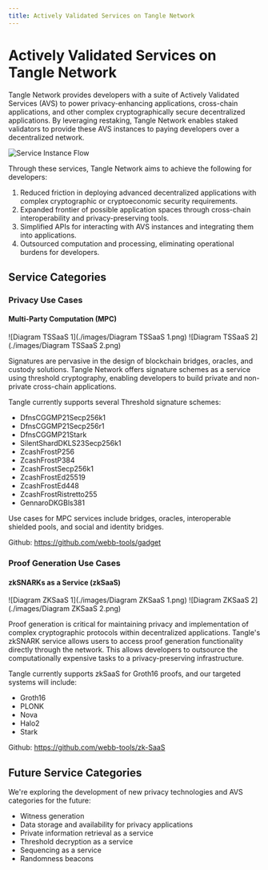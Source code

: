```yaml
---
title: Actively Validated Services on Tangle Network
---
```


# Actively Validated Services on Tangle Network

Tangle Network provides developers with a suite of Actively Validated Services (AVS) to power privacy-enhancing applications, cross-chain applications, and other complex cryptographically secure decentralized applications. By leveraging restaking, Tangle Network enables staked validators to provide these AVS instances to paying developers over a decentralized network.

![Service Instance Flow](/images/ServiceInstanceFlow.png)

Through these services, Tangle Network aims to achieve the following for developers:

1. Reduced friction in deploying advanced decentralized applications with complex cryptographic or cryptoeconomic security requirements.
2. Expanded frontier of possible application spaces through cross-chain interoperability and privacy-preserving tools.
3. Simplified APIs for interacting with AVS instances and integrating them into applications.
4. Outsourced computation and processing, eliminating operational burdens for developers.

## Service Categories

### Privacy Use Cases

#### Multi-Party Computation (MPC)

![Diagram TSSaaS 1](./images/Diagram TSSaaS 1.png)
![Diagram TSSaaS 2](./images/Diagram TSSaaS 2.png)

Signatures are pervasive in the design of blockchain bridges, oracles, and custody solutions. Tangle Network offers signature schemes as a service using threshold cryptography, enabling developers to build private and non-private cross-chain applications.

Tangle currently supports several Threshold signature schemes:

- DfnsCGGMP21Secp256k1
- DfnsCGGMP21Secp256r1
- DfnsCGGMP21Stark
- SilentShardDKLS23Secp256k1
- ZcashFrostP256
- ZcashFrostP384
- ZcashFrostSecp256k1
- ZcashFrostEd25519
- ZcashFrostEd448
- ZcashFrostRistretto255
- GennaroDKGBls381

Use cases for MPC services include bridges, oracles, interoperable shielded pools, and social and identity bridges.

Github: https://github.com/webb-tools/gadget

### Proof Generation Use Cases

#### zkSNARKs as a Service (zkSaaS)

![Diagram ZKSaaS 1](./images/Diagram ZKSaaS 1.png)
![Diagram ZKSaaS 2](./images/Diagram ZKSaaS 2.png)

Proof generation is critical for maintaining privacy and implementation of complex cryptographic protocols within decentralized applications. Tangle's zkSNARK service allows users to access proof generation functionality directly through the network. This allows developers to outsource the computationally expensive tasks to a privacy-preserving infrastructure.

Tangle currently supports zkSaaS for Groth16 proofs, and our targeted systems will include:

- Groth16
- PLONK
- Nova
- Halo2
- Stark

Github: https://github.com/webb-tools/zk-SaaS

## Future Service Categories

We're exploring the development of new privacy technologies and AVS categories for the future:

- Witness generation
- Data storage and availability for privacy applications
- Private information retrieval as a service
- Threshold decryption as a service
- Sequencing as a service
- Randomness beacons
